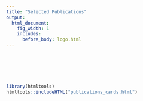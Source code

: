 ```yaml
---
title: "Selected Publications"
output:
  html_document:
    fig_width: 1
    includes:
      before_body: logo.html
---
```

<br>
<br>
<br>
<br>

```r
library(htmltools)
htmltools::includeHTML("publications_cards.html")
```